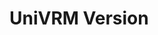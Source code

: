 # UniVRM Version


<DocCardList />

[^springcollider]: スプリングボーンのコライダーの座標変換バグ。 [\#576](https://github.com/vrm-c/UniVRM/issues/576)
[^jpg]: エクスポートダイアログのスクリーンショットボタンの jpg バグ。[\#639](https://github.com/vrm-c/UniVRM/issues/639)
[^kwmap]: シリアライザのバグ。エクスポートしたファイルの互換性。 [\#654](https://github.com/vrm-c/UniVRM/issues/654)
[^upm]: MeshUtility フォルダの移動と参照の問題。
[^asmdef]: 他のパッケージと併用するときに install で問題が出る？ [\#687](https://github.com/vrm-c/UniVRM/pull/687)
[^build]: build すると Exception( `#if UNITY_EDITOR` )。 [\#701](https://github.com/vrm-c/UniVRM/issues/701)
[^firstperson_import]: VRMFirstPerson のエディターインポートのバグ [/#515](https://github.com/vrm-c/UniVRM/issues/515)
[^material_import]: [\#786](https://github.com/vrm-c/UniVRM/issues/786) [\#788](https://github.com/vrm-c/UniVRM/issues/788)
[^import_bug]: [\#790](https://github.com/vrm-c/UniVRM/issues/790) [\#794](https://github.com/vrm-c/UniVRM/issues/794)
[^NotUnique]: [\#812](https://github.com/vrm-c/UniVRM/pull/812)
[^EncodeToPng]: [\#831](https://github.com/vrm-c/UniVRM/pull/831)
[^MetallicOcclusion]: [\#836](https://github.com/vrm-c/UniVRM/issues/836)
